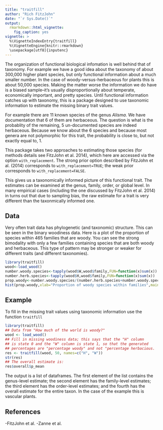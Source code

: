 ```yaml
---
title: "traitfill"
author: "Rich FitzJohn"
date: "`r Sys.Date()`"
output: 
  rmarkdown::html_vignette:
    fig_caption: yes
vignette: >
  %\VignetteIndexEntry{traitfill}
  %\VignetteEngine{knitr::rmarkdown}
  \usepackage[utf8]{inputenc}
---
```


The organization of functional biological infomation is well behind that of taxonomy.  For example we have a good idea about the taxonomy of about 300,000 higher plant species, but only functional information about a much smaller number.  In the case of woody-versus-herbaceous for plants this is about 50,000 species.  Making the matter worse the information we do have is a biased sample--it's usually disproportionally about temperate, economically important, and pretty species.  Until functional information catches up with taxonomy, this is a package designed to use taxonomic information to estimate the missing binary trait values.  

For example there are 11 known species of the genus *Alisma*.  We have documentation that 6 of them are herbaceous. The question is what is the probablity of the remaining, 5 un-documented species are indeed herbaceous.   Because we know about the 6 species and because most genera are not polymorphic for this trait, the probability is close to, but not exactly equal to, 1.  

This package takes two approaches to estimating those species (for methods details see FitzJohn et al. 2014), which here are accessed via the option `with_replacement`.  The strong prior option described by FitzJohn et al. (2014) corresponds to `with_replacement=TRUE`; the weak prior corresponds to `with_replacement=FALSE`.  

This gives us a taxonomically informed picture of this functional trait.  The estimates can be examined at the genus, family, order, or global level. In many empirical cases (including the one discussed by FitzJohn et al. 2014) in turns out that due to sampling bias, the raw estimate for a trait is very different than the taxonmically informed one.  


## Data

Very often trait data has phylogenetic (and taxonomic) structure. This can be seen in the binary woodiness data.  Here is a plot of the proportion of species within 465 families that are woody.  You can see the strong bimodality with only a few families containing species that are both woody and herbaceous.  This type of pattern may be stronger or weaker for different traits (and different taxonomies).   

```r
library(traitfill)
wood<-load_wood()
number.woody.species<-tapply(wood$W,wood$family,FUN=function(x)sum(x))
number.herb.species<-tapply(wood$H,wood$family,FUN=function(x)sum(x))
prop.woody<-number.woody.species/(number.herb.species+number.woody.species)
hist(prop.woody,xlab="Proportion of woody species within families",main="")
```

## Example

To fill in the missing trait values using taxonomic information use the function `traitfill`

```r
library(traitfill)
## Data from "How much of the world is woody?"
wood <- load_wood()
## Fill in missing woodiness data; this says that the "H" column
## is state 0 and the "W" column is state 1, so that the generated
## percentages are "percentage woody" and not "percentage herbacious.
res <- traitfill(wood, 50, names=c("H", "W"))
str(res)
## The overall estimate is:
res$overall$p_mean
```

The output is a list of dataframes.  The first element of the list contains the genus-level estimate; the second element has the family-level estimates; the third element has the order-level estimates; and the fourth has the overall estimate for the entire taxon.  In the case of the example this is vascular plants.  

## References

-FitzJohn et al.
-Zanne et al.
